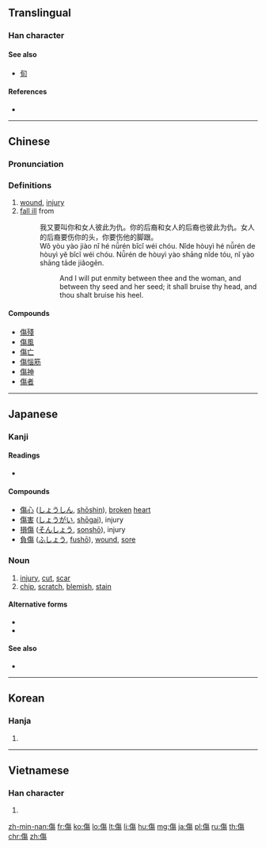 {{also|伤}}
==Translingual==

===Han character===
{{Han char|rn=9|rad=人|as=11|sn=13|four=28227|canj=OOAH|ids=⿰亻⿱𠂉昜}}

====See also====
* [[旬]] <!-- Graphically similar -->

====References====
* {{Han ref|kx=0115.010|dkj=01029|dj=0244.070|hdz=10211.090|uh=50B7|ud=20663|bh=B6CB|bd=46795}}

----

==Chinese==
{{zh-forms|s=伤}}

===Pronunciation===
{{zh-pron
|m=shāng
|c=soeng1
|mc=y
|oc=y
|ma=
|cat=n,v
}}

===Definitions===
# [[wound]], [[injury]]
# [[fall ill]] from
#: 我又要叫你和女人彼此为仇。你的后裔和女人的后裔也彼此为仇。女人的后裔要伤你的头，你要伤他的脚跟。
#: Wǒ yòu yào jiào nǐ hé nǚrén bǐcǐ wéi chóu. Nǐde hòuyì hé nǚrén de hòuyì yĕ bǐcǐ wéi chóu. Nǚrén de hòuyì yào shāng nǐde tóu, nǐ yào shāng tāde jiǎogēn. 
#:: And I will put enmity between thee and the woman, and between thy seed and her seed; it shall bruise thy head, and thou shalt bruise his heel. 

====Compounds====
* [[傷殘]]
* [[傷風]]
* [[傷亡]]
* [[傷惱筋]]
* [[傷神]]
* [[傷者]]
<!-- need to be merged as traditional
* [[伤疤]]
* [[伤悲]]
* [[伤兵]]
* [[伤病员]]
* [[伤财]]
* [[伤残]]
* [[伤残人奥运会]]
* [[伤悼]]
* [[伤风]]
* [[伤害]]
* [[伤脑筋]]
* [[伤热]]
* [[伤神]]
* [[伤亡]]
* [[伤心]] -->

----

==Japanese==

===Kanji===
{{ja-kanji|grade=6|rs=人11}}

====Readings====
* {{ja-readings|on=[[しょう]] (shō)|kun=[[きず]] (kizu), [[いたむ]] (itamu)}}

====Compounds====
* [[傷心]] ([[しょうしん]], [[shōshin]]), [[broken]] [[heart]]
* [[傷害]] ([[しょうがい]], [[shōgai]]), injury
* [[損傷]] ([[そんしょう]], [[sonshō]]), injury
* [[負傷]] ([[ふしょう]], [[fushō]]), [[wound]], [[sore]]

{{ja-kanjitab|きず|yomi=k}}

===Noun===
{{ja-noun|きず}}

# [[injury]], [[cut]], [[scar]]
# [[chip]], [[scratch]], [[blemish]], [[stain]]

====Alternative forms====
* {{l|ja|瑕}}
* {{l|ja|疵}}

====See also====
* {{l|ja|怪我|tr=[[けが]], kega}}

----

==Korean==

===Hanja===
{{ko-hanja|hangeul=상|rv=sang|mr=sang}}

# {{defn|lang=ko|sort=人11}}

----

==Vietnamese==

===Han character===
{{vi-hantu|thương|rs=人11}}

# {{defn|lang=vi|sort=人11}}

[[zh-min-nan:傷]]
[[fr:傷]]
[[ko:傷]]
[[lo:傷]]
[[lt:傷]]
[[li:傷]]
[[hu:傷]]
[[mg:傷]]
[[ja:傷]]
[[pl:傷]]
[[ru:傷]]
[[th:傷]]
[[chr:傷]]
[[zh:傷]]